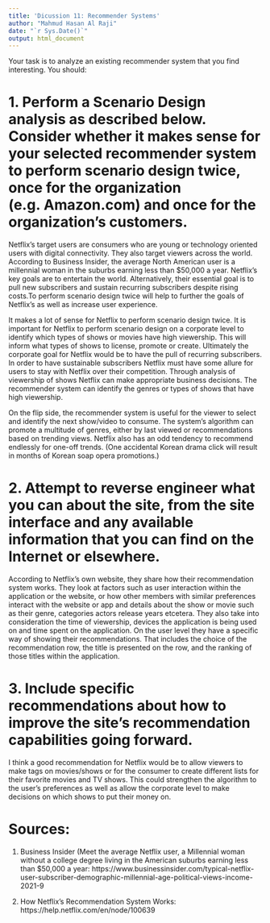 ---
title: 'Dicussion 11: Recommender Systems'
author: "Mahmud Hasan Al Raji"
date: "`r Sys.Date()`"
output: html_document
---

Your task is to analyze an existing recommender system that you find interesting. You should:

# 1. Perform a Scenario Design analysis as described below. Consider whether it makes sense for your selected recommender system to perform scenario design twice, once for the organization (e.g. Amazon.com) and once for the organization’s customers.

Netflix’s target users are consumers who are young or technology oriented users with digital connectivity. They also target viewers across the world. According to Business Insider, the average North American user is a millennial woman in the suburbs earning less than $50,000 a year. Netflix’s key goals are to entertain the world. Alternatively, their essential goal is to pull new subscribers and sustain recurring subscribers despite rising costs.To perform scenario design twice will help to further the goals of Netflix’s as well as increase user experience. 

It makes a lot of sense for Netflix to perform scenario design twice. It is important for Netflix to perform scenario design on a corporate level to identify which types of shows or movies have high viewership. This will inform what types of shows to license, promote or create. Ultimately the corporate goal for Netflix would be to have the pull of recurring subscribers. In order to have sustainable subscribers Netflix must have some allure for users to stay with Netflix over their competition. Through analysis of viewership of shows Netflix can make appropriate business decisions. The recommender system can identify the genres or types of shows that have high viewership.

On the flip side, the recommender system is useful for the viewer to select and identify the next show/video to consume. The system’s algorithm can promote a multitude of genres, either by last viewed or recommendations based on trending views. Netflix also has an odd tendency to recommend endlessly for one-off trends. (One accidental Korean drama click will result in months of Korean soap opera promotions.)

# 2. Attempt to reverse engineer what you can about the site, from the site interface and any available information that you can find on the Internet or elsewhere.

According to Netflix’s own website, they share how their recommendation system works. They look at factors such as user interaction within the application or the website, or how other members with similar preferences interact with the website or app and details about the show or movie such as their genre, categories actors release years etcetera. They also take into consideration the time of viewership, devices the application is being used on and time spent on the application. On the user level they have a specific way of showing their recommendations. That includes the choice of the recommendation row, the title is presented on the row, and the ranking of those titles within the application. 

# 3. Include specific recommendations about how to improve the site’s recommendation capabilities going forward.

I think a good recommendation for Netflix would be to allow viewers to make tags on movies/shows or for the consumer to create different lists for their favorite movies and TV shows. This could strengthen the algorithm to the user’s preferences as well as allow the corporate level to make decisions on which shows to put their money on. 


# Sources: 

1. Business Insider (Meet the average Netflix user, a Millennial woman without a college degree living in the American suburbs earning less than $50,000 a year: https://www.businessinsider.com/typical-netflix-user-subscriber-demographic-millennial-age-political-views-income-2021-9

2. How Netflix’s Recommendation System Works: https://help.netflix.com/en/node/100639



